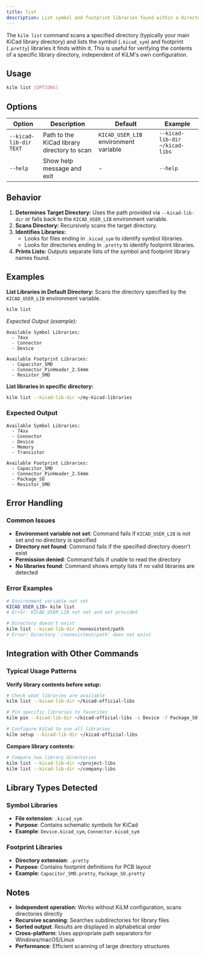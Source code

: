 ```yaml
---
title: list
description: List symbol and footprint libraries found within a directory.
---
```



The `kilm list` command scans a specified directory (typically your main KiCad library directory) and lists the symbol (`.kicad_sym`) and footprint (`.pretty`) libraries it finds within it. This is useful for verifying the contents of a specific library directory, independent of KiLM's own configuration.

## Usage

```bash
kilm list [OPTIONS]
```

## Options

| Option | Description | Default | Example |
|--------|-------------|---------|---------|
| `--kicad-lib-dir TEXT` | Path to the KiCad library directory to scan | `KICAD_USER_LIB` environment variable | `--kicad-lib-dir ~/kicad-libs` |
| `--help` | Show help message and exit | - | `--help` |

## Behavior

1.  **Determines Target Directory:** Uses the path provided via `--kicad-lib-dir` or falls back to the `KICAD_USER_LIB` environment variable.
2.  **Scans Directory:** Recursively scans the target directory.
3.  **Identifies Libraries:**
    - Looks for files ending in `.kicad_sym` to identify symbol libraries.
    - Looks for directories ending in `.pretty` to identify footprint libraries.
4.  **Prints Lists:** Outputs separate lists of the symbol and footprint library names found.

## Examples

**List Libraries in Default Directory:**
Scans the directory specified by the `KICAD_USER_LIB` environment variable.

```bash
kilm list
```

_Expected Output (example):_

```
Available Symbol Libraries:
  - 74xx
  - Connector
  - Device

Available Footprint Libraries:
  - Capacitor_SMD
  - Connector_PinHeader_2.54mm
  - Resistor_SMD
```

**List libraries in specific directory:**

```bash
kilm list --kicad-lib-dir ~/my-kicad-libraries
```

### Expected Output

```text
Available Symbol Libraries:
  - 74xx
  - Connector
  - Device
  - Memory
  - Transistor

Available Footprint Libraries:
  - Capacitor_SMD
  - Connector_PinHeader_2.54mm
  - Package_SO
  - Resistor_SMD
```

## Error Handling

### Common Issues

- **Environment variable not set**: Command fails if `KICAD_USER_LIB` is not set and no directory is specified
- **Directory not found**: Command fails if the specified directory doesn't exist
- **Permission denied**: Command fails if unable to read the directory
- **No libraries found**: Command shows empty lists if no valid libraries are detected

### Error Examples

```bash
# Environment variable not set
KICAD_USER_LIB= kilm list
# Error: KICAD_USER_LIB not set and not provided

# Directory doesn't exist
kilm list --kicad-lib-dir /nonexistent/path
# Error: Directory '/nonexistent/path' does not exist
```

## Integration with Other Commands

<CardGrid>
  <LinkCard
    title="pin"
    href="/reference/cli/pin/"
    description="Pin libraries to KiCad's favorites list"
  />
  <LinkCard
    title="unpin"
    href="/reference/cli/unpin/"
    description="Remove libraries from KiCad's favorites list"
  />
  <LinkCard
    title="status"
    href="/reference/cli/status/"
    description="Check current KiCad configuration status"
  />
  <LinkCard
    title="setup"
    href="/reference/cli/setup/"
    description="Configure KiCad to use listed libraries"
  />
</CardGrid>

### Typical Usage Patterns

**Verify library contents before setup:**

```bash
# Check what libraries are available
kilm list --kicad-lib-dir ~/kicad-official-libs

# Pin specific libraries to favorites
kilm pin --kicad-lib-dir ~/kicad-official-libs -s Device -f Package_SO

# Configure KiCad to use all libraries
kilm setup --kicad-lib-dir ~/kicad-official-libs
```

**Compare library contents:**

```bash
# Compare two library directories
kilm list --kicad-lib-dir ~/project-libs
kilm list --kicad-lib-dir ~/company-libs
```

## Library Types Detected

### Symbol Libraries
- **File extension**: `.kicad_sym`
- **Purpose**: Contains schematic symbols for KiCad
- **Example**: `Device.kicad_sym`, `Connector.kicad_sym`

### Footprint Libraries
- **Directory extension**: `.pretty`
- **Purpose**: Contains footprint definitions for PCB layout
- **Example**: `Capacitor_SMD.pretty`, `Package_SO.pretty`

## Notes

- **Independent operation**: Works without KiLM configuration, scans directories directly
- **Recursive scanning**: Searches subdirectories for library files
- **Sorted output**: Results are displayed in alphabetical order
- **Cross-platform**: Uses appropriate path separators for Windows/macOS/Linux
- **Performance**: Efficient scanning of large directory structures
